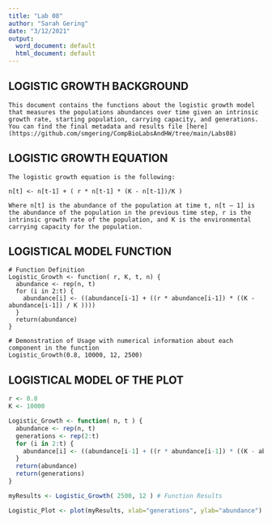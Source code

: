 ```yaml
---
title: "Lab 08"
author: "Sarah Gering"
date: "3/12/2021"
output:
  word_document: default
  html_document: default
---
```


## LOGISTIC GROWTH BACKGROUND

```LOGISTIC

This document contains the functions about the logistic growth model that measures the populations abundances over time given an intrinsic growth rate, starting population, carrying capacity, and generations. You can find the final metadata and results file [here](https://github.com/smgering/CompBioLabsAndHW/tree/main/Labs08)

```

## LOGISTIC GROWTH EQUATION

```LOGISTIC

The logistic growth equation is the following:
  
n[t] <- n[t-1] + ( r * n[t-1] * (K - n[t-1])/K )

Where n[t] is the abundance of the population at time t, n[t – 1] is the abundance of the population in the previous time step, r is the intrinsic growth rate of the population, and K is the environmental carrying capacity for the population.

```

## LOGISTICAL MODEL FUNCTION

```LOGISTICAL

# Function Definition
Logistic_Growth <- function( r, K, t, n) {
  abundance <- rep(n, t)
  for (i in 2:t) {
    abundance[i] <- ((abundance[i-1] + ((r * abundance[i-1]) * ((K - abundance[i-1]) / K )))) 
  }
  return(abundance)
}

# Demonstration of Usage with numerical information about each component in the function
Logistic_Growth(0.8, 10000, 12, 2500) 

```

## LOGISTICAL MODEL OF THE PLOT

```r
r <- 0.8
K <- 10000

Logistic_Growth <- function( n, t ) {
  abundance <- rep(n, t)
  generations <- rep(2:t)
  for (i in 2:t) {
    abundance[i] <- ((abundance[i-1] + ((r * abundance[i-1]) * ((K - abundance[i-1]) / K )))) 
  } 
  return(abundance)
  return(generations)
}

myResults <- Logistic_Growth( 2500, 12 ) # Function Results

Logistic_Plot <- plot(myResults, xlab="generations", ylab="abundance")

```